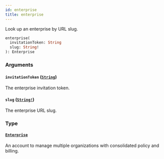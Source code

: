```yaml
---
id: enterprise
title: enterprise
---
```


Look up an enterprise by URL slug.

```graphql
enterprise(
  invitationToken: String
  slug: String!
): Enterprise

```

### Arguments

#### `invitationToken` ([`String`](/docs/api/scalars/string))

The enterprise invitation token.

#### `slug` ([`String!`](/docs/api/scalars/string))

The enterprise URL slug.

### Type

#### [`Enterprise`](/docs/api/objects/enterprise)

An account to manage multiple organizations with consolidated policy and billing.

